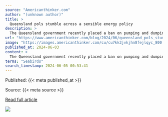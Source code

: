```yaml
---
source: "Americanthinker.com"
author: "(unknown author)"
title: >
  Queensland pols stumble across a sensible energy policy
description: >
  The Queensland government recently placed a ban on pumping and dumping carbon dioxide into the rocks of the Great Artesian Basin. This was an event rarely seen -- politicians stumbling onto a sensible energy policy. Burying CO2 would achieve nothi...
url: "https://www.americanthinker.com/blog/2024/06/queensland_pols_stumble_across_a_sensible_energy_policy.html"
image: "https://images.americanthinker.com/cu/cu7kk3jvkjhn8fejlqyc_800.jpg"
published_at: 2024-06-03
content: >
  The Queensland government recently placed a ban on pumping and dumping carbon dioxide into the rocks of the Great Artesian Basin.  This was an event rarely seen -- politicians stumbling onto a sensib… [+3724 chars]
terms: "Seabirds"
search_timestamp: 2024-06-05 00:53:41
---
```



Published: {{< meta published_at >}}


Source: {{< meta source >}}


[Read full article]({{< meta url >}}){target='_blank'}



![](`r rmarkdown::metadata$image[1]`)
